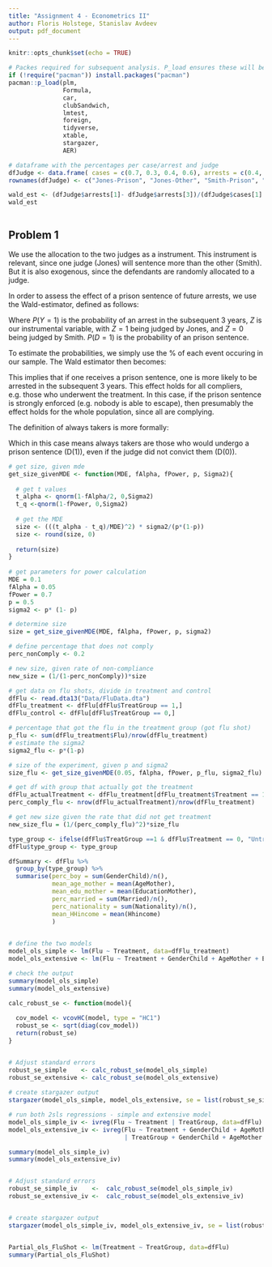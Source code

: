 ```yaml
---
title: "Assignment 4 - Econometrics II"
author: Floris Holstege, Stanislav Avdeev
output: pdf_document
---
```


```r
knitr::opts_chunk$set(echo = TRUE)

# Packes required for subsequent analysis. P_load ensures these will be installed and loaded. 
if (!require("pacman")) install.packages("pacman")
pacman::p_load(plm, 
               Formula,
               car,
               clubSandwich,
               lmtest,
               foreign,
               tidyverse,
               xtable,
               stargazer,
               AER)

```

```r

# dataframe with the percentages per case/arrest and judge
dfJudge <- data.frame( cases = c(0.7, 0.3, 0.4, 0.6), arrests = c(0.4, 0.6, 0.2, 0.5) )
rownames(dfJudge) <- c("Jones-Prison", "Jones-Other", "Smith-Prison", "Smith-Other")

wald_est <- (dfJudge$arrests[1]- dfJudge$arrests[3])/(dfJudge$cases[1] - dfJudge$cases[3])
wald_est



```

## Problem 1


We use the allocation to the two judges as a instrument. This instrument is relevant, since one judge (Jones) will sentence more than the other (Smith). But it is also exogenous, since the defendants are randomly allocated to a judge. 

In order to assess the effect of a prison sentence of future arrests, we use the Wald-estimator, defined as follows:

\begin{align*}
\beta_{wald} = \frac{P(Y = 1 | Z = 1) - P(Y = 1 | Z = 0)}{P(D = 1 | Z = 1) = P(D = 1 | Z = 0 )}
\end{align*}

Where $P(Y = 1)$ is the probability of an arrest in the subsequent 3 years, $Z$ is our instrumental variable, with $Z = 1$ being judged by Jones, and $Z = 0$ being judged by Smith. $P(D = 1)$ is the probability of an prison sentence. 

To estimate the probabilities, we simply use the \% of each event occuring in our sample. The Wald estimator then becomes: 

\begin{align*}
\beta_{wald} =  \frac{0.4 - 0.2}{0.7 - 0.4} = \frac{0.2}{0.3} = \frac{2}{3}
\end{align*}

This implies that if one receives a prison sentence, one is \frac{2}{3} more likely to be arrested in the subsequent 3 years. This effect holds for all compliers, e.g. those who underwent the treatment. In this case, if the prison sentence is strongly enforced (e.g. nobody is able to escape), then presumably the effect holds for the whole population, since all are complying. 

The definition of always takers is more formally: 
\begin{align*}
  D(1) = D(0) = 1
\end{align*}

Which in this case means always takers are those who would undergo a prison sentence (D(1)), even if the judge did not convict them (D(0)). 



```r


# get size, given mde 
get_size_givenMDE <- function(MDE, fAlpha, fPower, p, Sigma2){
  
  # get t values
  t_alpha <- qnorm(1-fAlpha/2, 0,Sigma2)
  t_q <-qnorm(1-fPower, 0,Sigma2)
  
  # get the MDE
  size <- (((t_alpha - t_q)/MDE)^2) * sigma2/(p*(1-p))
  size <- round(size, 0)
  
  return(size)
}
  
# get parameters for power calculation
MDE = 0.1
fAlpha = 0.05
fPower = 0.7
p = 0.5
sigma2 <- p* (1- p)

# determine size 
size = get_size_givenMDE(MDE, fAlpha, fPower, p, sigma2)

# define percentage that does not comply
perc_nonComply <- 0.2

# new size, given rate of non-compliance
new_size = (1/(1-perc_nonComply))*size


```


```r

# get data on flu shots, divide in treatment and control
dfFlu <- read.dta13("Data/FluData.dta")
dfFlu_treatment <- dfFlu[dfFlu$TreatGroup == 1,]
dfFlu_control <- dfFlu[dfFlu$TreatGroup == 0,]

# percentage that got the flu in the treatment group (got flu shot)
p_flu <- sum(dfFlu_treatment$Flu)/nrow(dfFlu_treatment)
# estimate the sigma2
sigma2_flu <- p*(1-p)

# size of the experiment, given p and sigma2
size_flu <- get_size_givenMDE(0.05, fAlpha, fPower, p_flu, sigma2_flu)

# get df with group that actually got the treatment
dfFlu_actualTreatment <- dfFlu_treatment[dfFlu_treatment$Treatment == 1,]
perc_comply_flu <- nrow(dfFlu_actualTreatment)/nrow(dfFlu_treatment)

# get new size given the rate that did not get treatment
new_size_flu = (1/(perc_comply_flu)^2)*size_flu

```


```r

type_group <- ifelse(dfFlu$TreatGroup ==1 & dfFlu$Treatment == 0, "Untreated treatment",ifelse(dfFlu$TreatGroup ==1 & dfFlu$Treatment == 1, "Treated treatment","control"))
dfFlu$type_group <- type_group

dfSummary <- dfFlu %>%
  group_by(type_group) %>% 
  summarise(perc_boy = sum(GenderChild)/n(),
            mean_age_mother = mean(AgeMother),
            mean_edu_mother = mean(EducationMother),
            perc_married = sum(Married)/n(),
            perc_nationality = sum(Nationality)/n(),
            mean_HHincome = mean(Hhincome)
            )
    

```


```r

# define the two models
model_ols_simple <- lm(Flu ~ Treatment, data=dfFlu_treatment)
model_ols_extensive <- lm(Flu ~ Treatment + GenderChild + AgeMother + EducationMother + Married + Nationality + Hhincome, data = dfFlu_treatment)

# check the output
summary(model_ols_simple)
summary(model_ols_extensive)

calc_robust_se <- function(model){
  
  cov_model <- vcovHC(model, type = "HC1")
  robust_se <- sqrt(diag(cov_model))
  return(robust_se)
}


# Adjust standard errors
robust_se_simple    <- calc_robust_se(model_ols_simple)
robust_se_extensive <- calc_robust_se(model_ols_extensive)
  
# create stargazer output
stargazer(model_ols_simple, model_ols_extensive, se = list(robust_se_simple, robust_se_extensive))

```

```R


# run both 2sls regressions - simple and extensive model
model_ols_simple_iv <- ivreg(Flu ~ Treatment | TreatGroup, data=dfFlu)
model_ols_extensive_iv <- ivreg(Flu ~ Treatment + GenderChild + AgeMother + EducationMother + Married + Nationality + Hhincome
                                | TreatGroup + GenderChild + AgeMother + EducationMother + Married + Nationality + Hhincome, data=dfFlu)

summary(model_ols_simple_iv)
summary(model_ols_extensive_iv)


# Adjust standard errors
robust_se_simple_iv    <-  calc_robust_se(model_ols_simple_iv)
robust_se_extensive_iv <-  calc_robust_se(model_ols_extensive_iv)


# create stargazer output
stargazer(model_ols_simple_iv, model_ols_extensive_iv, se = list(robust_se_simple_iv, robust_se_extensive_iv))



```

```R
Partial_ols_FluShot <- lm(Treatment ~ TreatGroup, data=dfFlu)
summary(Partial_ols_FluShot)

```

